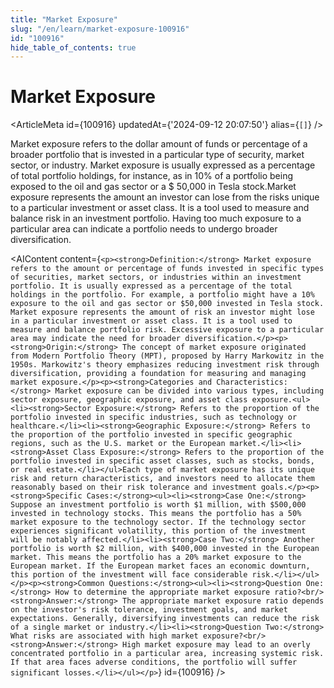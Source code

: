 ```yaml
---
title: "Market Exposure"
slug: "/en/learn/market-exposure-100916"
id: "100916"
hide_table_of_contents: true
---
```



# Market Exposure

<ArticleMeta id={100916} updatedAt={'2024-09-12 20:07:50'} alias={`[]`} />
<div className='border-solid border-b border-t-0 my-4 border-[var(--ifm-color-gray-300)]' />

Market exposure refers to the dollar amount of funds or percentage of a broader portfolio that is invested in a particular type of security, market sector, or industry. Market exposure is usually expressed as a percentage of total portfolio holdings, for instance, as in 10% of a portfolio being exposed to the oil and gas sector or a $ 50,000 in Tesla stock.Market exposure represents the amount an investor can lose from the risks unique to a particular investment or asset class. It is a tool used to measure and balance risk in an investment portfolio. Having too much exposure to a particular area can indicate a portfolio needs to undergo broader diversification.

<AIContent content={`<p><strong>Definition:</strong> Market exposure refers to the amount or percentage of funds invested in specific types of securities, market sectors, or industries within an investment portfolio. It is usually expressed as a percentage of the total holdings in the portfolio. For example, a portfolio might have a 10% exposure to the oil and gas sector or $50,000 invested in Tesla stock. Market exposure represents the amount of risk an investor might lose in a particular investment or asset class. It is a tool used to measure and balance portfolio risk. Excessive exposure to a particular area may indicate the need for broader diversification.</p><p><strong>Origin:</strong> The concept of market exposure originated from Modern Portfolio Theory (MPT), proposed by Harry Markowitz in the 1950s. Markowitz's theory emphasizes reducing investment risk through diversification, providing a foundation for measuring and managing market exposure.</p><p><strong>Categories and Characteristics:</strong> Market exposure can be divided into various types, including sector exposure, geographic exposure, and asset class exposure.<ul><li><strong>Sector Exposure:</strong> Refers to the proportion of the portfolio invested in specific industries, such as technology or healthcare.</li><li><strong>Geographic Exposure:</strong> Refers to the proportion of the portfolio invested in specific geographic regions, such as the U.S. market or the European market.</li><li><strong>Asset Class Exposure:</strong> Refers to the proportion of the portfolio invested in specific asset classes, such as stocks, bonds, or real estate.</li></ul>Each type of market exposure has its unique risk and return characteristics, and investors need to allocate them reasonably based on their risk tolerance and investment goals.</p><p><strong>Specific Cases:</strong><ul><li><strong>Case One:</strong> Suppose an investment portfolio is worth $1 million, with $500,000 invested in technology stocks. This means the portfolio has a 50% market exposure to the technology sector. If the technology sector experiences significant volatility, this portion of the investment will be notably affected.</li><li><strong>Case Two:</strong> Another portfolio is worth $2 million, with $400,000 invested in the European market. This means the portfolio has a 20% market exposure to the European market. If the European market faces an economic downturn, this portion of the investment will face considerable risk.</li></ul></p><p><strong>Common Questions:</strong><ul><li><strong>Question One:</strong> How to determine the appropriate market exposure ratio?<br/><strong>Answer:</strong> The appropriate market exposure ratio depends on the investor's risk tolerance, investment goals, and market expectations. Generally, diversifying investments can reduce the risk of a single market or industry.</li><li><strong>Question Two:</strong> What risks are associated with high market exposure?<br/><strong>Answer:</strong> High market exposure may lead to an overly concentrated portfolio in a particular area, increasing systemic risk. If that area faces adverse conditions, the portfolio will suffer significant losses.</li></ul></p>`} id={100916} />
